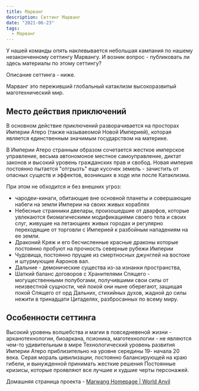 ```yaml
---
title: Марванг
description: Сеттинг Марванг
date: "2021-06-23"
tags:
  - Марванг
---
```


У нашей команды опять наклевывается небольшая кампания по нашему незаконченному сеттингу Марвангу. И возник вопрос - публиковать ли здесь материалы по этому сеттингу?

Описание сеттинга - ниже.

Марванг это переживший глобальный катаклизм высокоразвитый маготехнический мир.

## Место действия приключений

В основном действие приключений разворачивается на просторах Империи Атеро (также называеомой Новой Империей), которая является единственным значимым государством на материке.

В Империи Атеро странным образом сочетается жесткое имперское управление, весьма автономоное местное самоуправление, диктат законов и высокий уровень гражданских прав и свобод. Новая империя постоянно пытается "отгрызть" еще кусочек земель - зачистить от опасных существ и эффектов, возникших в ходе или после Катаклизма.

При этом не обходится и без внешних угроз:

- чародеи-кинаги, обитающие вне основной планеты и совершающие набеги на земли Империи на своих живых кораблях
- Небесные странники двелары, произошедшие от дварфов, которые увлекаются биомагическими модификациями своего тела и своих слуг, живущие на летающиех живых городах и регулярно переходящие от торговли с Империей к разбойным нападениям на ее земли.
- Драконий Кряж и его бесчисленные красные драконы которые постоянно пробуют на прочность северные рубежи Империи
- Чудовища, постоянно прущие из смертносных джунглей на востоке и штурмующие Ааронов вал.
- Дальние - демонические существа из-за изнанки пространства,
- Шаткий баланс договоров с Хранителями Спящего - могущественными полубогами, получившими свои силы от неизвестной сущности, чей покой они ныне оберегают, защищая покой Спящего от орд Дальних, стихийных духов, жадной до силы нежити в тринадцати Цитаделях, разбросанных по всему миру.

## Особенности сеттинга

Высокий уровень волшебства и магии в повседневеной жизни - арканотехнологии, биоаркана, псионика, маготехнологии - не являются чем-то удивительным в мире Технологический уровень развития Империи Атеро приблизительно на уровне середины 19- начала 20 века. Серая мораль цивилизации, постоянно балансирующей на краю гибели, и вынужденной принимать жесткие решения Постоянные кризисы, которые проявляют все лучшие и худшие черты персонажей.

Домашняя страница проекта - [Marwang Homepage | World Anvil](https://www.worldanvil.com/w/marwang-palant)
